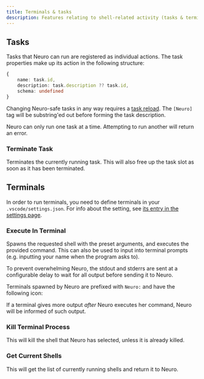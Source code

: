 ```yaml
---
title: Terminals & tasks
description: Features relating to shell-related activity (tasks & terminals)
---
```



## Tasks

Tasks that Neuro can run are registered as individual actions.
The task properties make up its action in the following structure:

```ts
{
    name: task.id,
    description: task.description ?? task.id,
    schema: undefined
}
```

Changing Neuro-safe tasks in any way requires a [task reload](/neuropilot/reference/commands#reload-tasks).
The `[Neuro]` tag will be substring'ed out before forming the task description.

Neuro can only run one task at a time. Attempting to run another will return an error.

### Terminate Task

Terminates the currently running task.
This will also free up the task slot as soon as it has been terminated.

## Terminals

In order to run terminals, you need to define terminals in your `.vscode/settings.json`.
For info about the setting, see [its entry in the settings page](/neuropilot/reference/settings#terminals).

### Execute In Terminal

Spawns the requested shell with the preset arguments, and executes the provided command.
This can also be used to input into terminal prompts (e.g. inputting your name when the program asks to).

To prevent overwhelming Neuro, the stdout and stderrs are sent at a configurable delay to wait for all output before sending it to Neuro.

Terminals spawned by Neuro are prefixed with `Neuro:` and have the following icon:

<Console class="neuropilot-icon" />

<Aside type="tip">

If a terminal gives more output *after* Neuro executes her command, Neuro will be informed of such output.

</Aside>

### Kill Terminal Process

This will kill the shell that Neuro has selected, unless it is already killed.

### Get Current Shells

This will get the list of currently running shells and return it to Neuro.

